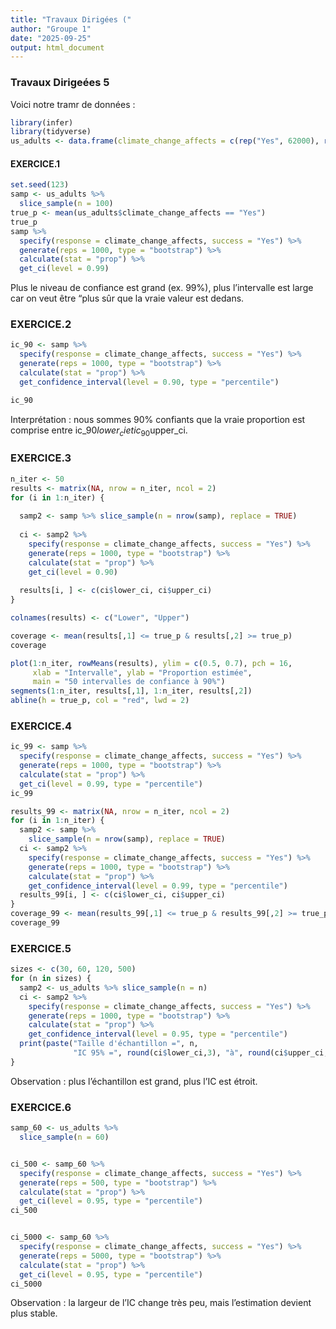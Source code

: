 ```yaml
---
title: "Travaux Dirigées ("
author: "Groupe 1"
date: "2025-09-25"
output: html_document
---
```


### Travaux Dirigeées 5

Voici notre tramr de données :

```r
library(infer)  
library(tidyverse)
us_adults <- data.frame(climate_change_affects = c(rep("Yes", 62000), rep("No", 38000)) )
```

#### EXERCICE.1

```r
set.seed(123) 
samp <- us_adults %>%      
  slice_sample(n = 100) 
true_p <- mean(us_adults$climate_change_affects == "Yes")
true_p 
samp %>%
  specify(response = climate_change_affects, success = "Yes") %>%
  generate(reps = 1000, type = "bootstrap") %>%
  calculate(stat = "prop") %>%
  get_ci(level = 0.99)
```

Plus le niveau de confiance est grand (ex. 99%), plus l'intervalle est large car on veut être "plus sûr que la vraie valeur est dedans.

### EXERCICE.2

```r
ic_90 <- samp %>%
  specify(response = climate_change_affects, success = "Yes") %>%  
  generate(reps = 1000, type = "bootstrap") %>%  
  calculate(stat = "prop") %>%  
  get_confidence_interval(level = 0.90, type = "percentile")

ic_90
```

Interprétation : nous sommes 90% confiants que la vraie proportion est comprise entre ic_90$lower_ci et ic_90$upper_ci.

### EXERCICE.3

```r
n_iter <- 50  
results <- matrix(NA, nrow = n_iter, ncol = 2)  
for (i in 1:n_iter) {
  
  samp2 <- samp %>% slice_sample(n = nrow(samp), replace = TRUE)
  
  ci <- samp2 %>%
    specify(response = climate_change_affects, success = "Yes") %>%
    generate(reps = 1000, type = "bootstrap") %>%
    calculate(stat = "prop") %>%
    get_ci(level = 0.90)
  
  results[i, ] <- c(ci$lower_ci, ci$upper_ci)
}

colnames(results) <- c("Lower", "Upper")

coverage <- mean(results[,1] <= true_p & results[,2] >= true_p)
coverage  

plot(1:n_iter, rowMeans(results), ylim = c(0.5, 0.7), pch = 16,
     xlab = "Intervalle", ylab = "Proportion estimée",
     main = "50 intervalles de confiance à 90%")
segments(1:n_iter, results[,1], 1:n_iter, results[,2])  
abline(h = true_p, col = "red", lwd = 2)  
```

### EXERCICE.4

```r
ic_99 <- samp %>%
  specify(response = climate_change_affects, success = "Yes") %>%
  generate(reps = 1000, type = "bootstrap") %>%
  calculate(stat = "prop") %>%
  get_ci(level = 0.99, type = "percentile")
ic_99

results_99 <- matrix(NA, nrow = n_iter, ncol = 2)
for (i in 1:n_iter) {
  samp2 <- samp %>% 
    slice_sample(n = nrow(samp), replace = TRUE)
  ci <- samp2 %>%
    specify(response = climate_change_affects, success = "Yes") %>%
    generate(reps = 1000, type = "bootstrap") %>%
    calculate(stat = "prop") %>%
    get_confidence_interval(level = 0.99, type = "percentile")
  results_99[i, ] <- c(ci$lower_ci, ci$upper_ci)
}
coverage_99 <- mean(results_99[,1] <= true_p & results_99[,2] >= true_p)
coverage_99
```

### EXERCICE.5

```r
sizes <- c(30, 60, 120, 500)
for (n in sizes) {
  samp2 <- us_adults %>% slice_sample(n = n)
  ci <- samp2 %>%
    specify(response = climate_change_affects, success = "Yes") %>%
    generate(reps = 1000, type = "bootstrap") %>%
    calculate(stat = "prop") %>%
    get_confidence_interval(level = 0.95, type = "percentile")
  print(paste("Taille d'échantillon =", n, 
              "IC 95% =", round(ci$lower_ci,3), "à", round(ci$upper_ci,3)))
}

```

Observation : plus l'échantillon est grand, plus l'IC est étroit.

### EXERCICE.6

```r
samp_60 <- us_adults %>%
  slice_sample(n = 60)


ci_500 <- samp_60 %>%
  specify(response = climate_change_affects, success = "Yes") %>%
  generate(reps = 500, type = "bootstrap") %>%
  calculate(stat = "prop") %>%
  get_ci(level = 0.95, type = "percentile")
ci_500


ci_5000 <- samp_60 %>%
  specify(response = climate_change_affects, success = "Yes") %>%
  generate(reps = 5000, type = "bootstrap") %>%
  calculate(stat = "prop") %>%
  get_ci(level = 0.95, type = "percentile")
ci_5000
```

Observation : la largeur de l'IC change très peu, mais l'estimation devient plus stable.
